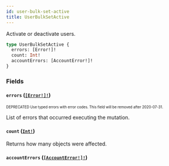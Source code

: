 ```yaml
---
id: user-bulk-set-active
title: UserBulkSetActive
---
```


Activate or deactivate users.

```graphql
type UserBulkSetActive {
  errors: [Error!]!
  count: Int!
  accountErrors: [AccountError!]!
}
```

### Fields

#### `errors` ([`[Error!]!`](/api-reference/objects/error.mdx))

<sub><sup><span className="deprecatedTag">DEPRECATED</span> Use typed errors with error codes. This field will be removed after 2020-07-31.</sup></sub>

List of errors that occurred executing the mutation.

#### `count` ([`Int!`](/api-reference/scalars/int.mdx))

Returns how many objects were affected.

#### `accountErrors` ([`[AccountError!]!`](/api-reference/objects/account-error.mdx))
